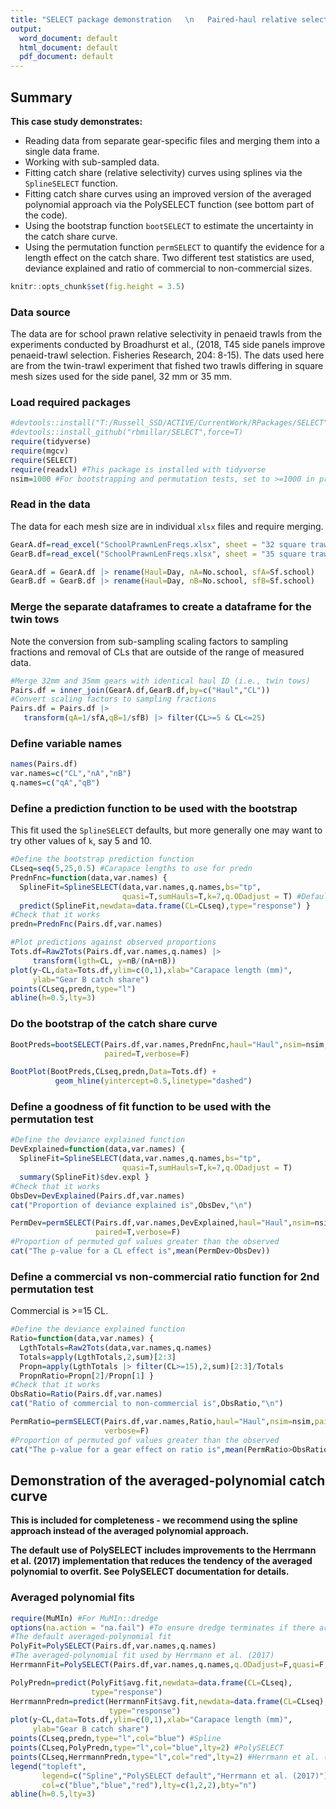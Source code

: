 ```yaml
---
title: "SELECT package demonstration   \n   Paired-haul relative selectivity "
output:
  word_document: default
  html_document: default
  pdf_document: default
---
```


## Summary

**This case study demonstrates:**

-   Reading data from separate gear-specific files and merging them into a
    single data frame.
-   Working with sub-sampled data.
-   Fitting catch share (relative selectivity) curves using splines 
    via the `SplineSELECT` function.
-   Fitting catch share curves using an improved version of the 
    averaged polynomial approach via the PolySELECT function (see bottom part of
    the code).
-   Using the bootstrap function `bootSELECT` to estimate the uncertainty in the
    catch share curve.
-   Using the permutation function `permSELECT` to quantify the evidence for a 
    length effect on the catch share. Two different test statistics are used, 
    deviance explained and ratio of commercial to non-commercial sizes.

```r
knitr::opts_chunk$set(fig.height = 3.5)
```

### Data source

The data are for school prawn relative selectivity in penaeid trawls from the
experiments conducted by Broadhurst et al., (2018, 
T45 side panels improve penaeid-trawl selection. Fisheries Research, 204: 8-15). 
The dats used here are from the twin-trawl experiment that fished two trawls
differing in square mesh sizes used for the side panel, 32 mm or 35 mm.

### Load required packages

```r
#devtools::install("T:/Russell_SSD/ACTIVE/CurrentWork/RPackages/SELECT") 
#devtools::install_github("rbmillar/SELECT",force=T)
require(tidyverse)
require(mgcv)
require(SELECT)
require(readxl) #This package is installed with tidyverse
nsim=1000 #For bootstrapping and permutation tests, set to >=1000 in practice
```

### Read in the data

The data for each mesh size are in individual `xlsx` files and require merging.

```r
GearA.df=read_excel("SchoolPrawnLenFreqs.xlsx", sheet = "32 square trawl")
GearB.df=read_excel("SchoolPrawnLenFreqs.xlsx", sheet = "35 square trawl")

GearA.df = GearA.df |> rename(Haul=Day, nA=No.school, sfA=Sf.school)
GearB.df = GearB.df |> rename(Haul=Day, nB=No.school, sfB=Sf.school)
```

### Merge the separate dataframes to create a dataframe for the twin tows 

Note the conversion from sub-sampling scaling factors to sampling fractions
and removal of CLs that are outside of the range of measured data.

```r
#Merge 32mm and 35mm gears with identical haul ID (i.e., twin tows)
Pairs.df = inner_join(GearA.df,GearB.df,by=c("Haul","CL"))
#Convert scaling factors to sampling fractions
Pairs.df = Pairs.df |>
   transform(qA=1/sfA,qB=1/sfB) |> filter(CL>=5 & CL<=25)
```

### Define variable names
```r
names(Pairs.df)
var.names=c("CL","nA","nB")
q.names=c("qA","qB")
```

###  Define a prediction function to be used with the bootstrap

This fit used the `SplineSELECT` defaults, but more generally one may want
to try other values of `k`, say 5 and 10.

```r
#Define the bootstrap prediction function
CLseq=seq(5,25,0.5) #Carapace lengths to use for predn
PrednFnc=function(data,var.names) {
  SplineFit=SplineSELECT(data,var.names,q.names,bs="tp",
                         quasi=T,sumHauls=T,k=7,q.ODadjust = T) #Defaults
  predict(SplineFit,newdata=data.frame(CL=CLseq),type="response") }
#Check that it works
predn=PrednFnc(Pairs.df,var.names)

#Plot predictions against observed proportions
Tots.df=Raw2Tots(Pairs.df,var.names,q.names) |> 
     transform(lgth=CL, y=nB/(nA+nB))
plot(y~CL,data=Tots.df,ylim=c(0,1),xlab="Carapace length (mm)",
     ylab="Gear B catch share")
points(CLseq,predn,type="l")
abline(h=0.5,lty=3)
```

### Do the bootstrap of the catch share curve

```r
BootPreds=bootSELECT(Pairs.df,var.names,PrednFnc,haul="Haul",nsim=nsim,
                     paired=T,verbose=F)
```

```r
BootPlot(BootPreds,CLseq,predn,Data=Tots.df) +
          geom_hline(yintercept=0.5,linetype="dashed")
```


###  Define a goodness of fit function to be used with the permutation test

```r
#Define the deviance explained function
DevExplained=function(data,var.names) {
  SplineFit=SplineSELECT(data,var.names,q.names,bs="tp",
                         quasi=T,sumHauls=T,k=7,q.ODadjust = T)  
  summary(SplineFit)$dev.expl }
#Check that it works
ObsDev=DevExplained(Pairs.df,var.names)
cat("Proportion of deviance explained is",ObsDev,"\n")
```

```r
PermDev=permSELECT(Pairs.df,var.names,DevExplained,haul="Haul",nsim=nsim,
                   paired=T,verbose=F)
#Proportion of permuted gof values greater than the observed
cat("The p-value for a CL effect is",mean(PermDev>ObsDev))
```

###  Define a commercial vs non-commercial ratio function for 2nd permutation test

Commercial is >=15 CL.

```r
#Define the deviance explained function
Ratio=function(data,var.names) {
  LgthTotals=Raw2Tots(data,var.names,q.names) 
  Totals=apply(LgthTotals,2,sum)[2:3]
  Propn=apply(LgthTotals |> filter(CL>=15),2,sum)[2:3]/Totals
  PropnRatio=Propn[2]/Propn[1] }
#Check that it works
ObsRatio=Ratio(Pairs.df,var.names)
cat("Ratio of commercial to non-commercial is",ObsRatio,"\n")
```

```r
PermRatio=permSELECT(Pairs.df,var.names,Ratio,haul="Haul",nsim=nsim,paired=T,
                     verbose=F)
#Proportion of permuted gof values greater than the observed
cat("The p-value for a gear effect on ratio is",mean(PermRatio>ObsRatio))
```

##  Demonstration of the averaged-polynomial catch curve

**This is included for completeness - we recommend using the spline approach instead of the averaged polynomial approach.**

**The default use of PolySELECT includes improvements to the Herrmann et al. (2017) implementation that reduces the tendency of the averaged polynomial to overfit. See PolySELECT documentation for details.**

### Averaged polynomial fits
```r
require(MuMIn) #For MuMIn::dredge
options(na.action = "na.fail") #To ensure dredge terminates if there are NAs
#The default averaged-polynomial fit
PolyFit=PolySELECT(Pairs.df,var.names,q.names) 
#The averaged-polynomial fit used by Herrmann et al. (2017)
HerrmannFit=PolySELECT(Pairs.df,var.names,q.names,q.ODadjust=F,quasi=F,All=T)
```

```r
PolyPredn=predict(PolyFit$avg.fit,newdata=data.frame(CL=CLseq),
                  type="response")
HerrmannPredn=predict(HerrmannFit$avg.fit,newdata=data.frame(CL=CLseq),
                      type="response")
plot(y~CL,data=Tots.df,ylim=c(0,1),xlab="Carapace length (mm)",
     ylab="Gear B catch share")
points(CLseq,predn,type="l",col="blue") #Spline
points(CLseq,PolyPredn,type="l",col="blue",lty=2) #PolySELECT
points(CLseq,HerrmannPredn,type="l",col="red",lty=2) #Herrmann et al. (2017)
legend("topleft",
       legend=c("Spline","PolySELECT default","Herrmann et al. (2017)"),
       col=c("blue","blue","red"),lty=c(1,2,2),bty="n")
abline(h=0.5,lty=3)

```
<!--

###  Define a test statistic for catch comparion = 0.5

This test statistic is effectively assuming binomial log-likelihoods,
though it may be that catches are non-integer due to over-dispersion
adjustment.

```r
EqualLRT=function(data,var.names) {
  SplineFit=SplineSELECT(data,var.names,q.names,bs="tp",
                         quasi=T,sumHauls=T,k=7,q.ODadjust = T) 
  yhat=fitted(SplineFit)
  nTot=SplineFit$prior.weights
  y=SplineFit$y
  nA=nTot*(1-y) #nA is the catch in gear A
  nB=nTot*y #nB is the catch in gear B
  SplineLLhood=sum( nA*log(1-yhat) + nB*log(yhat) )
  NullLLhood=sum( nA*log(0.5) + nB*log(0.5) )
  LRT=2*(SplineLLhood-NullLLhood) }
#Check that it works
ObsLRT=EqualLRT(Pairs.df,var.names)
cat("LRT stat for catch equality is",ObsLRT,"\n")
```

```r
PermLRT=permSELECT(Pairs.df,var.names,EqualLRT,haul="Haul",nsim=nsim,paired=T,
                    verbose=T)
#Proportion of permuted LRTvalues greater than the observed
cat("The p-value for equivalence of catches is",mean(PermLRT>ObsLRT),"\n")
```

-->
